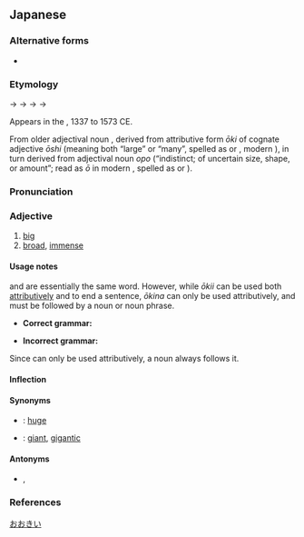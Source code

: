 ==Japanese==
{{ja-kanjitab|おお|sort=おおきい|yomi=kun}}
{{ja-see-also|大きな}}

===Alternative forms===
* {{ja-r|大っきい|おっき.い}}

===Etymology===
{{rfv-etymology|ja}}<!-- specifically about /opoki/ -->
{{IPAchar|/opoki/}} → {{IPAchar|/oɸoki/}} → {{IPAchar|/oɸokiki/}} → {{IPAchar|/owokiː/}} → {{IPAchar|/oːkiː/}}

Appears in the {{w|Muromachi period}}, 1337 to 1573 CE.

From older adjectival noun {{ja-r|大き|おおき}}, derived from attributive form ''ōki'' of cognate adjective ''ōshi'' (meaning both “large” or “many”, spelled as {{ja-r|多し|おおし}} or {{ja-r|大し|おおし}}, modern {{cog|ja|-}} {{ja-r|多い|おおい|many}}), in turn derived from {{der|ja|ojp|sort=おおきい|-}} adjectival noun ''opo'' (“indistinct; of uncertain size, shape, or amount”; read as ''ō'' in modern {{cog|ja|-}}, spelled as {{ja-l|凡}} or {{ja-l|大}}).

===Pronunciation===
{{ja-pron|おおきい|acc=3|yomi=kun|acc_ref=NHK}}

===Adjective===
{{ja-adj|infl=i|おおきい|hhira=おほきい}}

# [[big]]
# [[broad]], [[immense]]

====Usage notes====
{{ja-r|大きい|おおき.い}} and {{ja-r|大きな|おおきな}} are essentially the same word. However, while ''ōkii'' can be used both [[attributive]]ly and to end a sentence, ''ōkina'' can only be used attributively, and must be followed by a noun or noun phrase.
* '''Correct grammar:'''
*: {{ja-usex|あの 車 は '''大きい'''。/ あの 車 は '''大きい''' です。|^あの くるま は '''おおき.い'''。/ ^あの くるま は '''おおき.い''' です。|That car is '''big'''.}}
* '''Incorrect grammar:'''
*: {{ja-usex|あの 車 は '''大きな'''。/ あの 車 は '''大きな''' です。|^あの くるま は '''おおきな'''。/ ^あの くるま は '''おおきな''' です。|*That car is a '''big''' __.}}

Since {{ja-r|大きな|おおきな}} can only be used attributively, a noun always follows it.

====Inflection====
{{ja-i|おおき}}

====Synonyms====
* {{ja-r|でかい}}: [[huge]]
* {{ja-r|巨大|きょだい}}: [[giant]], [[gigantic]]

====Antonyms====
* {{ja-r|小さい|ち.いさい}}, {{ja-r|小さな|ち.いさな}}

===References===
<references />

[[Category:Japanese basic words|おおきい]]
{{top|ja|Size|sort=おおきい}}